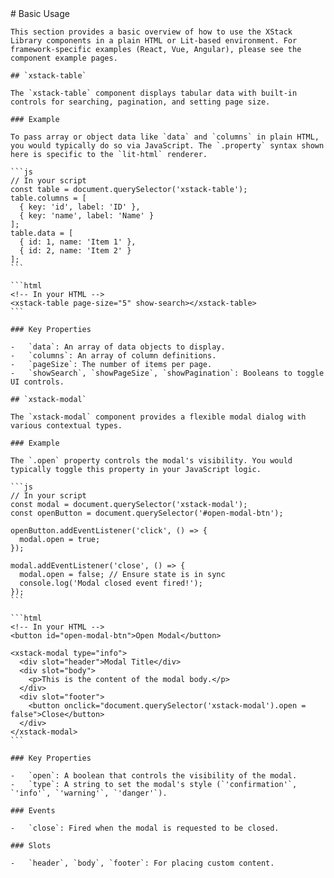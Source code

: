 
<PageTransition>
  <div className="prose dark:prose-invert">
    # Basic Usage

    This section provides a basic overview of how to use the XStack Library components in a plain HTML or Lit-based environment. For framework-specific examples (React, Vue, Angular), please see the component example pages.

    ## `xstack-table`

    The `xstack-table` component displays tabular data with built-in controls for searching, pagination, and setting page size.

    ### Example

    To pass array or object data like `data` and `columns` in plain HTML, you would typically do so via JavaScript. The `.property` syntax shown here is specific to the `lit-html` renderer.

    ```js
    // In your script
    const table = document.querySelector('xstack-table');
    table.columns = [
      { key: 'id', label: 'ID' },
      { key: 'name', label: 'Name' }
    ];
    table.data = [
      { id: 1, name: 'Item 1' },
      { id: 2, name: 'Item 2' }
    ];
    ```

    ```html
    <!-- In your HTML -->
    <xstack-table page-size="5" show-search></xstack-table>
    ```

    ### Key Properties

    -   `data`: An array of data objects to display.
    -   `columns`: An array of column definitions.
    -   `pageSize`: The number of items per page.
    -   `showSearch`, `showPageSize`, `showPagination`: Booleans to toggle UI controls.

    ## `xstack-modal`

    The `xstack-modal` component provides a flexible modal dialog with various contextual types.

    ### Example

    The `.open` property controls the modal's visibility. You would typically toggle this property in your JavaScript logic.

    ```js
    // In your script
    const modal = document.querySelector('xstack-modal');
    const openButton = document.querySelector('#open-modal-btn');

    openButton.addEventListener('click', () => {
      modal.open = true;
    });

    modal.addEventListener('close', () => {
      modal.open = false; // Ensure state is in sync
      console.log('Modal closed event fired!');
    });
    ```

    ```html
    <!-- In your HTML -->
    <button id="open-modal-btn">Open Modal</button>

    <xstack-modal type="info">
      <div slot="header">Modal Title</div>
      <div slot="body">
        <p>This is the content of the modal body.</p>
      </div>
      <div slot="footer">
        <button onclick="document.querySelector('xstack-modal').open = false">Close</button>
      </div>
    </xstack-modal>
    ```

    ### Key Properties

    -   `open`: A boolean that controls the visibility of the modal.
    -   `type`: A string to set the modal's style (`'confirmation'`, `'info'`, `'warning'`, `'danger'`).

    ### Events

    -   `close`: Fired when the modal is requested to be closed.

    ### Slots

    -   `header`, `body`, `footer`: For placing custom content.
  </div>
</PageTransition>